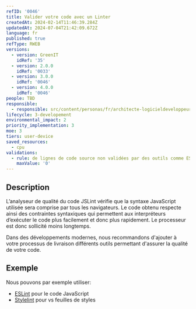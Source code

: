 ```yaml
---
refID: '0046'
title: Valider votre code avec un Linter
createdAt: 2024-02-14T11:46:39.284Z
updatedAt: 2024-07-04T21:42:09.672Z
language: fr
published: true
refType: RWEB
versions:
  - version: GreenIT
    idRef: '35'
  - version: 2.0.0
    idRef: '0033'
  - version: 3.0.0
    idRef: '0046'
  - version: 4.0.0
    idRef: '0046'
people: TBD
responsible:
  - responsible: src/content/personas/fr/architecte-logicieldeveloppeur.mdx
lifecycle: 3-developement
environmental_impact: 2
priority_implementation: 3
moe: 3
tiers: user-device
saved_resources:
  - cpu
validations:
  - rule: de lignes de code source non validées par des outils comme ESLint
    maxValue: '0'
---
```


## Description

L’analyseur de qualité du code JSLint vérifie que la syntaxe JavaScript utilisée sera comprise par tous les navigateurs.
Le code obtenu respecte ainsi des contraintes syntaxiques qui permettent aux interpréteurs d’exécuter le code plus facilement et donc plus rapidement. Le processeur est donc sollicité moins longtemps.

Dans des développements modernes, nous recommandons d'ajouter à votre processus de livraison différents outils permettant
d'assurer la qualité de votre code.

## Exemple

Nous pouvons par exemple utiliser:

* [ESLint](https://eslint.org/) pour le code JavaScript
* [Stylelint](https://stylelint.io/) pour vs feuilles de styles
